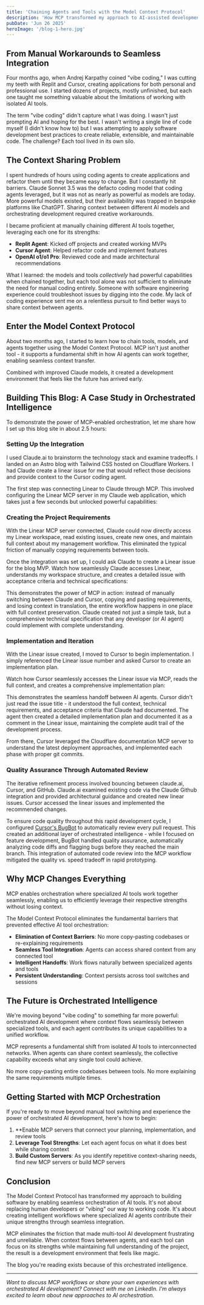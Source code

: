 ```yaml
---
title: 'Chaining Agents and Tools with the Model Context Protocol'
description: 'How MCP transformed my approach to AI-assisted development by enabling seamless context sharing between specialized AI tools, moving beyond manual copy-paste workflows to agent orchestration.'
pubDate: 'Jun 26 2025'
heroImage: '/blog-1-hero.jpg'
---
```


## From Manual Workarounds to Seamless Integration

Four months ago, when Andrej Karpathy coined "vibe coding," I was cutting my teeth with Replit and Cursor, creating applications for both personal and professional use. I started dozens of projects, mostly unfinished, but each one taught me something valuable about the limitations of working with isolated AI tools.

<XEmbed 
  url="https://x.com/karpathy/status/1886192184808149383"
  theme="light"
  maxwidth={500}
  align="center"
/>

The term "vibe coding" didn't capture what I was doing. I wasn't just prompting AI and hoping for the best. I wasn't writing a single line of code myself (I didn't know how to) but I was attempting to apply software development best practices to create reliable, extensible, and maintainable code. The challenge? Each tool lived in its own silo.

## The Context Sharing Problem

I spent hundreds of hours using coding agents to create applications and refactor them until they became easy to change. But I constantly hit barriers. Claude Sonnet 3.5 was the defacto coding model that coding agents leveraged, but it was not as nearly as powerful as models are today. More powerful models existed, but their availability was trapped in bespoke platforms like ChatGPT. Sharing context between different AI models and orchestrating development required creative workarounds.

I became proficient at manually chaining different AI tools together, leveraging each one for its strengths:
- **Replit Agent**: Kicked off projects and created working MVPs  
- **Cursor Agent**: Helped refactor code and implement features
- **OpenAI o1/o1 Pro**: Reviewed code and made architectural recommendations

What I learned: the models and tools *collectively* had powerful capabilities when chained together, but each tool alone was not sufficient to eliminate the need for manual coding entirely. Someone with software engineering experience could troubleshoot issues by digging into the code. My lack of coding experience sent me on a relentless pursuit to find better ways to share context between agents.

## Enter the Model Context Protocol

About two months ago, I started to learn how to chain tools, models, and agents together using the Model Context Protocol. MCP isn't just another tool - it supports a fundamental shift in how AI agents can work together, enabling seamless context transfer.

Combined with improved Claude models, it created a development environment that feels like the future has arrived early.

## Building This Blog: A Case Study in Orchestrated Intelligence

To demonstrate the power of MCP-enabled orchestration, let me share how I set up this blog site in about 2.5 hours:

### Setting Up the Integration

I used Claude.ai to brainstorm the technology stack and examine tradeoffs. I landed on an Astro blog with Tailwind CSS hosted on Cloudflare Workers. I had Claude create a linear issue for me that would reflect those decisions and provide context to the Cursor coding agent.

The first step was connecting Linear to Claude through MCP. This involved configuring the Linear MCP server in my Claude web application, which takes just a few seconds but unlocked powerful capabilities:

<SimpleVideo 
  src="https://blog-assets.mikec.ai/linear-mcp-setup.mp4"
  title="Setting Up Linear MCP Integration"
/>

### Creating the Project Requirements

With the Linear MCP server connected, Claude could now directly access my Linear workspace, read existing issues, create new ones, and maintain full context about my management workflow. This eliminated the typical friction of manually copying requirements between tools.

Once the integration was set up, I could ask Claude to create a Linear issue for the blog MVP. Watch how seamlessly Claude accesses Linear, understands my workspace structure, and creates a detailed issue with acceptance criteria and technical specifications:

<SimpleVideo 
  src="https://blog-assets.mikec.ai/claude-issue-creation.mp4"
  title="Creating Linear Issue in Claude.ai"
/>

This demonstrates the power of MCP in action: instead of manually switching between Claude and Cursor, copying and pasting requirements, and losing context in translation, the entire workflow happens in one place with full context preservation. Claude created not just a simple task, but a comprehensive technical specification that any developer (or AI agent) could implement with complete understanding.

### Implementation and Iteration

With the Linear issue created, I moved to Cursor to begin implementation. I simply referenced the Linear issue number and asked Cursor to create an implementation plan.

Watch how Cursor seamlessly accesses the Linear issue via MCP, reads the full context, and creates a comprehensive implementation plan:

<SimpleVideo 
  src="https://blog-assets.mikec.ai/mcp-blog-cursor-plan-creation.mp4"
  title="Cursor Creating Implementation Plan from Linear Issue"
/>

This demonstrates the seamless handoff between AI agents. Cursor didn't just read the issue title - it understood the full context, technical requirements, and acceptance criteria that Claude had documented. The agent then created a detailed implementation plan and documented it as a comment in the Linear issue, maintaining the complete audit trail of the development process.

From there, Cursor leveraged the Cloudflare documentation MCP server to understand the latest deployment approaches, and implemented each phase with proper git commits.

### Quality Assurance Through Automated Review

The iterative refinement process involved bouncing between claude.ai, Cursor, and GitHub. Claude.ai examined existing code via the Claude Github integration and provided architectural guidance and created new linear issues. Cursor accessed the linear issues and implemented the recommended changes. 

To ensure code quality throughout this rapid development cycle, I configured [Cursor's BugBot](https://docs.cursor.com/bugbot) to automatically review every pull request. This created an additional layer of orchestrated intelligence - while I focused on feature development, BugBot handled quality assurance, automatically analyzing code diffs and flagging bugs before they reached the main branch. This integration of automated code review into the MCP workflow mitigated the quality vs. speed tradeoff in rapid prototyping.

## Why MCP Changes Everything

MCP enables orchestration where specialized AI tools work together seamlessly, enabling us to efficiently leverage their respective strengths without losing context.

The Model Context Protocol eliminates the fundamental barriers that prevented effective AI tool orchestration:

- **Elimination of Context Barriers**: No more copy-pasting codebases or re-explaining requirements
- **Seamless Tool Integration**: Agents can access shared context from any connected tool  
- **Intelligent Handoffs**: Work flows naturally between specialized agents and tools
- **Persistent Understanding**: Context persists across tool switches and sessions

## The Future is Orchestrated Intelligence

We're moving beyond "vibe coding" to something far more powerful: orchestrated AI development where context flows seamlessly between specialized tools, and each agent contributes its unique capabilities to a unified workflow.

MCP represents a fundamental shift from isolated AI tools to interconnected networks. When agents can share context seamlessly, the collective capability exceeds what any single tool could achieve.

No more copy-pasting entire codebases between tools. No more explaining the same requirements multiple times.

## Getting Started with MCP Orchestration

If you're ready to move beyond manual tool switching and experience the power of orchestrated AI development, here's how to begin:

1. **Enable MCP servers that connect your planning, implementation, and review tools
2. **Leverage Tool Strengths**: Let each agent focus on what it does best while sharing context
3. **Build Custom Servers**: As you identify repetitive context-sharing needs, find new MCP servers or build MCP servers

## Conclusion

The Model Context Protocol has transformed my approach to building software by enabling seamless orchestration of AI tools. It's not about replacing human developers or "vibing" our way to working code. It's about creating intelligent workflows where specialized AI agents contribute their unique strengths through seamless integration.

MCP eliminates the friction that made multi-tool AI development frustrating and unreliable. When context flows between agents, and each tool can focus on its strengths while maintaining full understanding of the project, the result is a development environment that feels like magic.

The blog you're reading exists because of this orchestrated intelligence.

<ResourceCard
  title="Model Context Protocol Documentation"
  url="https://modelcontextprotocol.io/"
  description="The official MCP documentation with implementation guides and server examples."
  type="docs"
  author="Anthropic"
/>

<ResourceCard
  title="Cloudflare MCP Servers"
  url="https://developers.cloudflare.com/agents/model-context-protocol/mcp-servers-for-cloudflare/"
  description="Official MCP servers for Cloudflare services including Workers, R2, D1, and more."
  type="tool"
  author="Cloudflare"
/>

<ResourceCard
  title="Linear MCP Server"
  url="https://linear.app/changelog/2025-05-01-mcp"
  description="Official Linear MCP Server"
  type="tool"
  author="Linear"
/>

---

*Want to discuss MCP workflows or share your own experiences with orchestrated AI development? Connect with me on LinkedIn. I'm always excited to learn about new approaches to AI orchestration.*
